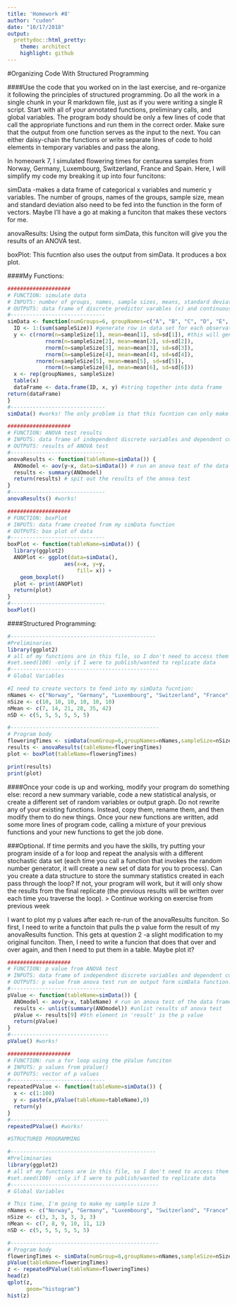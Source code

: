```yaml
---
title: 'Homework #8'
author: "cuden"
date: "10/17/2018"
output:
  prettydoc::html_pretty:
    theme: architect
    highlight: github
---
```


#Organizing Code With Structured Programming

####Use the code that you worked on in the last exercise, and re-organize it following the principles of structured programming. Do all the work in a single chunk in your R markdown file, just as if you were writing a single R script. Start with all of your annotated functions, preliminary calls, and global variables. The program body should be only a few lines of code that call the appropriate functions and run them in the correct order. Make sure that the output from one function serves as the input to the next. You can either daisy-chain the functions or write separate lines of code to hold elements in temporary variables and pass the along.

In homeowrk 7, I simulated flowering times for centaurea samples from Norway, Germany, Luxembourg, Switzerland, France and Spain. Here, I will simplify my code my breaking it up into four funcitons: 

simData -makes a data frame of categorical x variables and numeric y variables. The number of groups, names of the groups, sample size, mean and standard deviation also need to be fed into the function in the form of vectors. Maybe I'll have a go at making a funciton that makes these vectors for me. 

anovaResults: Using the output form simData, this funciton will give you the results of an ANOVA test.

boxPlot: This fucntion also uses the output from simData. It produces a  box plot. 

####My Functions:

```r
####################
# FUNCTION: simulate data 
# INPUTS: number of groups, names, sample sizes, means, standard deviation and standard deviation of each group 
# OUTPUTS: data frame of discrete predictor varables (x) and continuous response variables (y)
#------------------------------
simData <- function(numGroups=6, groupNames=c("A", "B", "C", "D", "E", "F"), sampleSize=c(10, 10, 10, 10, 10, 10), mean=c(10, 12, 14, 16, 18, 20), sd=c(2, 2, 2, 2, 2, 2)) {
  ID <- 1:(sum(sampleSize)) #generate row in data set for each observation
  y <- c(rnorm(n=sampleSize[1], mean=mean[1], sd=sd[1]), #this will generate specified number (sampleSize) of random variates, with a normal distribution, a specified 'mean' and specified 'sd'. (all in first column we just generated) then do the same for all other treatments:
            rnorm(n=sampleSize[2], mean=mean[2], sd=sd[2]),
            rnorm(n=sampleSize[3], mean=mean[3], sd=sd[3]),
            rnorm(n=sampleSize[4], mean=mean[4], sd=sd[4]),
         rnorm(n=sampleSize[5], mean=mean[5], sd=sd[5]),
            rnorm(n=sampleSize[6], mean=mean[6], sd=sd[6]))
  x <- rep(groupNames, sampleSize)
  table(x)
  dataFrame <- data.frame(ID, x, y) #string together into data frame
return(dataFrame)
}
#------------------------------
simData() #works! The only problem is that this fucntion can only make data frames with 6 variables. How do I make the function smart enough to use numGroups, so that I can change the number of variables I'm working with?

####################
# FUNCTION: ANOVA test results
# INPUTS: data frame of independent discrete variables and dependent continuous variables
# OUTPUTS: results of ANOVA test
#------------------------------
anovaResults <- function(tableName=simData()) {
  ANOmodel <- aov(y~x, data=simData()) # run an anova test of the data frame from simData function
  results <- summary(ANOmodel)
  return(results) # spit out the results of the anova test
}
#------------------------------
anovaResults() #works! 

####################
# FUNCTION: boxPlot
# INPUTS: data frame created from my simData function
# OUTPUTS: box plot of data
#------------------------------
boxPlot <- function(tableName=simData()) {
  library(ggplot2)
  ANOPlot <- ggplot(data=simData(), 
                  aes(x=x, y=y, 
                      fill= x)) +
    geom_boxplot()
  plot <- print(ANOPlot)
  return(plot)
}
#------------------------------
boxPlot()
```


####Structured Programming: 

```r
#----------------------------------------------
#Preliminaries
library(ggplot2)
# all of my functions are in this file, so I don't need to access them from anywhere else. BUT I could use source(html) to access funcitons on an html I saved in github. 
#set.seed(100) -only if I were to publish/wanted to replicate data
#-----------------------------------------------
# Global Variables

#I need to create vectors to feed into my simData fucntion:
nNames <- c("Norway", "Germany", "Luxembourg", "Switzerland", "France", "Spain") 
nSize <- c(10, 10, 10, 10, 10, 10)  
nMean <- c(7, 14, 21, 28, 35, 42) 
nSD <- c(5, 5, 5, 5, 5, 5)

#-----------------------------------------------
# Program body 
floweringTimes <- simData(numGroup=6,groupNames=nNames,sampleSize=nSize,mean=nMean,sd=nSD)
results <- anovaResults(tableName=floweringTimes)
plot <- boxPlot(tableName=floweringTimes)

print(results)
print(plot)

```


####Once your code is up and working, modify your program do something else: record a new summary variable, code a new statistical analysis, or create a different set of random variables or output graph. Do not rewrite any of your existing functions. Instead, copy them, rename them, and then modify them to do new things. Once your new functions are written, add some more lines of program code, calling a mixture of your previous functions and your new functions to get the job done.

###Optional. If time permits and you have the skills, try putting your program inside of a for loop and repeat the analysis with a different stochastic data set (each time you call a function that invokes the random number generator, it will create a new set of data for you to process). Can you create a data structure to store the summary statistics created in each pass through the loop? If not, your program will work, but it will only show the results from the final replicate (the previous results will be written over each time you traverse the loop). > Continue working on exercise from previous week

I want to plot my p values after each re-run of the anovaResults funciton. So first, I need to write a functoin that pulls the p value form the result of my anovaResults function. This gets at question 2 -a slight modification to my original funciton. Then, I need to write a funcion that does that over and over again, and then I need to put them in a table. Maybe plot it?

```r
####################
# FUNCTION: p value from ANOVA test
# INPUTS: data frame of independent discrete variables and dependent continuous variables
# OUTPUTS: p value from anova test run on output form simData function. 
#------------------------------
pValue <- function(tableName=simData()) {
  ANOmodel <- aov(y~x, tableName) # run an anova test of the data frame from simData function
  results <- unlist(summary(ANOmodel)) #unlist results of anova test
  pValue <- results[9] #9th element in 'result' is the p value
  return(pValue) 
}
#-------------------------------
pValue() #works!

####################
# FUNCTION: run a for loop using the pValue funciton
# INPUTS: p values from pValue()
# OUTPUTS: vector of p values
#------------------------------
repeatedPValue <- function(tableName=simData()) {
  x <- c(1:100)
  y <- paste(x,pValue(tableName=tableName),0)
  return(y)
}
#-------------------------------
repeatedPValue() #works!

#STRUCTURED PROGRAMMING

#----------------------------------------------
#Preliminaries
library(ggplot2)
# all of my functions are in this file, so I don't need to access them from anywhere else. BUT I could use source(html) to access funcitons on an html I saved in github. 
#set.seed(100) -only if I were to publish/wanted to replicate data
#-----------------------------------------------
# Global Variables

# This time, I'm going to make my sample size 3
nNames <- c("Norway", "Germany", "Luxembourg", "Switzerland", "France", "Spain") 
nSize <- c(3, 3, 3, 3, 3, 3)  
nMean <- c(7, 8, 9, 10, 11, 12) 
nSD <- c(5, 5, 5, 5, 5, 5)

#-----------------------------------------------
# Program body 
floweringTimes <- simData(numGroup=6,groupNames=nNames,sampleSize=nSize,mean=nMean,sd=nSD)
pValue(tableName=floweringTimes)
z <- repeatedPValue(tableName=floweringTimes)
head(z)
qplot(z,
      geom="histogram")
hist(z)
```
